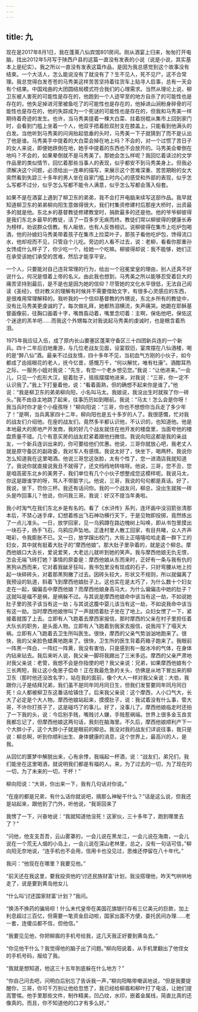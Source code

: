 ```yaml
---
---
---
```

title: 九
---





现在是2017年8月1日，我在蓬莱八仙宾馆801房间。刚从酒宴上归来，匆匆打开电脑，找出2012年5月写于陕西户县的这篇一直没有发表的小说（说是小说，其实基本上是纪实）。我之所以一直没有发表这篇作品，是因为我总感觉到这个故事没有结束。一个大活人，怎么能说没有了就没有了？生不见人，死不见尸，这不合常理。我总觉得白发苍苍的马秀美这样苦苦坚持着往货车上贴寻人启事，总有一天会有个结果。中国戏曲的大团圆结局模式符合我们的心理需求。当然从理论上说，柳卫东被人害死的可能性是存在的，他跑到一个人迹罕至的地方自杀了的可能性也是存在的，他失足掉进河里被鱼吃了的可能性也是存在的，他掉进山涧粉身碎骨的可能性也是存在的，他的失踪成为一个死谜的可能性也是存在的，但我和马秀美一样期待着奇迹的发生。也许，当马秀美提着一棵大白菜、拄着拐棍从集市上回到家门时，会看到门槛上坐着一个人，他双手捂着脸双肘支在膝盖上，只能看到他满头的白发。当他听到马秀美的问询抬起低垂的头时，马秀美一下子就猜到了而不是认出了他是谁。马秀美手中提着的大白菜会掉在地上吗？不会的，对一个过惯了苦日子的女人来说，即便她跌倒在地，她手中提着的东西也不会放开的。马秀美会晕倒在地吗？不会的，如果晕倒就不是马秀美了。那她会怎么样呢？我回忆着读过的文学作品里的类似情节，回忆着那些当事人的表现，似乎都安不到马秀美身上。但我必须解决这个问题，必须给出一连串的描写，来展示这个苦难深重、苦苦期盼的女大突然看到失踪三十多年的男人坐在自家门槛上时内心的感受和外部的表现，似乎怎么写都不过分，似乎怎么写都不能令人满意，似乎怎么写都会落入俗套。

如果不是在酒宴上遇到了柳卫东的弟弟，我不会打开电脑来续写这部作品。我早就知道柳卫东的弟弟柳向阳生意做得很大，我们村集资修建村后那座大桥时，出资最多的就是他。东北乡的基督教徒修建教堂时，捐款最多的还是他。他的爷爷柳彼得是我们东北乡最早的教徒，活了一百多岁无疾而终。教徒们常以柳彼得的健康长寿为榜样，劝说群众信教。有人皈依，也有人反唇相讥，说柳彼得在集市上吃炉包喝酒，他的孙媳妇马秀美带着孩子在集市上捡菜叶子，那孩子看他吃炉包，馋得流口水，他却视而不见，只管自个儿吃。旁边的人看不过去，说：老柳，看看你那重孙女馋成什么样子了，你少吃一个，给她一个吃嘛。柳彼得却说：我不能够，她们正在承受该她们承受的苦难，然后才能享平安。

一个人，只要能对自己违背常理的行为，给出一个冠冕堂皇的理由，别人还真不好说什么，何况是借着上帝的名义。由此我也想到，马秀美之所以能够忍受着巨大的痛苦坚持到最后，是不是也是因为她的信仰？尽管她的文化水平很低，无法自己阅读《圣经》，但对教义的理解有时候并不需要借助文字，有很多心灵感应的东西，是很难用常理解释的。我听我的一个信仰基督教的外甥说，东北乡所有的教徒中，没有比马秀美更虔诚的了。每次做礼拜，她都热泪横流，失声痛哭。她跪在耶稣基督画像前，往胸口画着十字，嘴唇翕动着，嘴里念叨着：主啊，保佑他吧，保佑这个迷途的羔羊吧……而我这个外甥每次对我说起马秀美的虔诚时，也是眼含着热泪。

1975年我应征入伍，成了原内长山要塞区蓬莱守备区三十四团新兵连的一个新兵。四十二年后旧地重游，与几位老战友见面，设宴叙旧，宴席摆在八仙酒楼，喝的是“醉八仙”酒。最亲不过战友情，四十多年不见，当初血气方刚的小伙子，如今都成了齿摇眼花的老人，抚今忆昔，感慨万千，“何以解忧，唯有杜康”。酒酣耳热之际，一服务小姐对我说：“先生，有您一个老乡想见您。”我说：“让他进来。”一会儿，只见一个彪形大汉，挺着肚子，摇摇摆摆地进来，对我说：“三哥，你一定不认识我了。”我上下打量着他，说：“看着面熟，但的确想不起来你是谁了。”他说：“我是柳卫东的弟弟柳向阳，小名叫马太。我娘说，我没出生时就挨了你一砖头。”我不由自主地跳了起来，往事历历如到眼前。我说：“马太！怎么会是你呀！我当兵时你才是个小瘦孩呀！”柳向阳说：“三哥，你也不想想你当兵走了多少年了！”是啊，当兵离家四十二年，柳向阳也是五十多岁的人了。我很感慨，忙对我的战友们介绍他。在座的战友们，竟然多半都认识他，不认识的，也知道他。他是本地最大的房地产开发商，我的好几个战友就住在他开发的楼盘里，当面夸他的楼盘质量不错。几个有意买房的战友赶紧着跟他扫微信。我说向阳这都是我的亲战友，一个新兵连训出来的，你可要给他们优惠。他说，三哥你就放心吧，我老丈人就是原守备区的副政委，我对军人有感情。我说太好了，快坐下，喝两杯。我说你怎么知道我在这里喝酒。他说三哥您这张脸，太有个性了，您一进酒店我就知道了。我说你就直接说我丑不就得了，还文绉绉地转啥呀。他说，三哥，您不丑，您是咱高密东北乡的美男子，我们单位有几个小伙子想整成您这模样呢。我说马太，你这是跟谁学的呀，骂人不带脏字儿。他说，三哥，我说的句句都是真话。好了，我说，坐下，罚你三杯。我还有话问你。我的一个战友问，柳总，没出生就挨一砖头是咋回事儿？他说，你问我三哥。我说：好汉不提当年勇啦。

我小时淘气在我们东北乡是有名的。看了《水浒传》系列，连环画中没羽箭张清那本后，不禁心迷手痒，幻想着练出飞石神功横行天下，于是见物即投掷，竟然练出了一点儿准头。一日，放学回家，见一乌鸦蹲在路边槐树上叫唤，即从书包里摸出一块石子，扬手飞石，乌鸦应声坠地。正逢村里人散工回家，有目共睹，众人齐声喝彩，令我膨胀不已。又一日，放学蹿出校门，大街上正嘻嘻哈哈走着一群下工的妇女，其中就有挺着大肚子的“摩西他娘”。那大肚子里孕着的，就是这个柳总。摩西他娘口大舌长，爱说爱笑，大老远儿就听到她的笑声。我与摩西他娘无仇无恨，怎会无端飞砖打她？事情的原委是：摩西他娘从东而来时，正好有一条与我有仇的黑狗从西而来，它对着我龇牙狂叫，我书包里没有现成的石子，只好弯腰从地上捡起一块碎砖头，对着那黑狗撇了过去。因砖头较大，形状又不规则，所以就偏离了我预设的轨道，斜着飞到摩西他娘肚子上。这也实在是太巧了，为什么数十个妇女走在一起，偏偏击中摩西他娘？而摩西他娘身高马大，为什么偏偏击中她的肚子？这就叫是福不是祸，是祸躲不过。与其说是摩西他娘命中该当有这一劫，不如说她肚子里的孩子该当有这一劫；与其说这腹中婴儿该当有这一劫，不如说我命中该当有这一劫。当时摩西他娘惨叫了一声就捂着肚子坐在了地上。众妇女愣了一下，紧接着就围了上去。立即有人飞跑着去摩西家报信，那时摩西的父亲在村子里担任着大队长的职务，是头面人物。立即有人飞跑着到我家去报信，说我闯下了塌天大祸。立即有人飞跑着去卫生所叫医生。很快，摩西的父亲气势汹汹地跑来了。很快，我的父亲脸色蜡黄地跑来了。很快，卫生所的医生背着药箱子跑来了。我眼前一阵黑一阵白，一阵红一阵黄，我没有害怕，只是感到有一股冰冷的气体，在身体内钻来钻去。我后来听人说，我父亲一脚将我踢出了三米多远。摩西的父亲严肃地对我父亲说：老管，我想不会是你指使的吧？我父亲说：兄弟，如果摩西他娘有个三长两短，我让这小兔崽子偿命！正在我最危急的关头，仿佛是从地下冒出来的柳卫东（那时他还没改名字），站在我的面前，像个大人一样对我父亲说：大伯，我跟你儿子是结拜兄弟，我们虽不是同年同月同日生，但我们发誓要同年同月同日死！众人都被柳卫东这番话给镇住了。后来我父亲说：这个摩西，人小口气大，长大了必定是个大人物。摩西他娘站起来，摸摸肚子，说：我试着没有什么事，管大哥，不许你打孩子了，这是碰巧了的事儿。好了，没事儿了。摩西他娘临走时还拍了一下我的头，说：今后别手贱，嘴贱讨人嫌，手贱惹祸端。世界上很多金玉良言我都忘记了，但摩西他娘这两句话，我刻在脑海里。不久后，摩西他娘顺利产下一个大胖小子，这个大胖小子就是眼前的柳总。我没对我的战友们详说往事，我只是说：柳总啊，听到你顺利出生、身体健康的消息，这个世界上，最高兴的人，是我。

从回忆的噩梦中解脱出来，心有余悸，我端起一杯酒，说：“战友们，弟兄们，我们能坐在这里喝酒，就说明我们都是有福的人。来，为了过去的一切，为了现在的一切，为了未来的一切，干杯！”

柳向阳说：“大哥，你出来一下，我有几句话对你说。”

“在座的都是兄弟，有什么话你就说吧，搞那么神秘干什么？”话是这么说，但我还是站起来，跟他到了门外，听他说，“我哥回来了

我愣了一下，兴奋地说：“我就知道他没死！这家伙，三十多年了，跑到哪里去了？”

“问他，他支支吾吾，云山雾罩的，一会儿说在黑龙江，一会儿说在海南，一会儿说在一个荒无人烟的小岛上，一会儿说在深山老林里，总之，没有一句话可信，”柳向阳无奈地说，“连手机也不会用，信用卡也没见过，思维还停留在八十年代。”

我问：“他现在在哪里？我要见他。”

“前天还在我这里，要我投资他的‘讨还民族财富’计划，我没搭理他，昨天气哄哄地走了，说是要到黄岛他女儿

“什么叫‘讨还国家财富’计划？”我问。

“换汤不换药的骗局呗！什么末代皇帝在美国花旗银行存有三亿美元的巨款，加上利息超过三百亿，但需要一笔资金启动啦，国家出面不方便，委托民间办理……老一套，连傻瓜都不信，但他信。”

“我要见见他，你把柳眉的手机号给我，这几天我正好要到黄岛去。”

“你见他干什么？我觉得他的脑子出了问题。”柳向阳说着，从手机里翻出了他侄女的手机号码，报给了我。

“我就是想知道，他这三十五年到底躲在什么地方？”

“你自己问去吧，问明白后别忘了告诉我一声，”柳向阳略带嘲讽地说，“但是我要提醒你，三哥，你可千万别让他给忽悠了，我已经给柳眉和柳叶打了电话，让她们提高警惕。他手里那些文件，制作精美，凹凸纹，水印，嵌着金属线，简直比真的还像真的。而且，你不知道他的口才有多么好。”